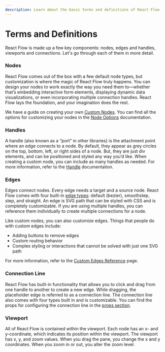 ```yaml
---
description: Learn about the basic terms and definitions of React Flow
---
```



# Terms and Definitions

React Flow is made up a few key components: nodes, edges and handles, viewports and connections. Let's go through each of them in more detail.

<RemoteCodeViewer route="learn/basic-terms" framework="react" showEditor={false} />

### Nodes

React Flow comes out of the box with a few default node types, but customization is where the magic of React Flow truly happens. You can design your nodes to work exactly the way you need them to—whether that’s embedding interactive form elements, displaying dynamic data visualizations, or even incorporating multiple connection handles. React Flow lays the foundation, and your imagination does the rest.

We have a guide on creating your own [Custom Nodes](/learn/customization/custom-nodes). You can find all the options for customizing your nodes in the [Node Options](/api-reference/types/node) documentation.

### Handles

A handle (also known as a “port” in other libraries) is the attachment point where an edge connects to a node. By default, they appear as grey circles on the top, bottom, left, or right sides of a node. But, they are just div elements, and can be positioned and styled any way you’d like. When creating a custom node, you can include as many handles as needed. For more information, refer to the [Handle](/api-reference/components/handle) documentation.

### Edges

Edges connect nodes. Every edge needs a target and a source node. React Flow comes with four built-in [edge types](http://localhost:3002/examples/edges/edge-types): default (bezier), smoothstep, step, and straight. An edge is SVG path that can be styled with CSS and is completely customizable. If you are using multiple handles, you can reference them individually to create multiple connections for a node.

Like custom nodes, you can also customize edges. Things that people do with custom edges include:

- Adding buttons to remove edges
- Custom routing behavior
- Complex styling or interactions that cannot be solved with just one SVG path

For more information, refer to the [Custom Edges Reference](http://localhost:3002/api-reference/types/edge-props) page.

### Connection Line

React Flow has built-in functionality that allows you to click and drag from one handle to another to create a new edge. While dragging, the placeholder edge is referred to as a connection line. The connection line also comes with four types built in and is customizable. You can find the props for configuring the connection line in the [props section](http://localhost:3002/api-reference/react-flow#connection-line-props).

### Viewport

All of React Flow is contained within the viewport. Each node has an x- and y-coordinate, which indicates its position within the viewport. The viewport has x, y, and zoom values. When you drag the pane, you change the x and y coordinates. When you zoom in or out, you alter the zoom level.
